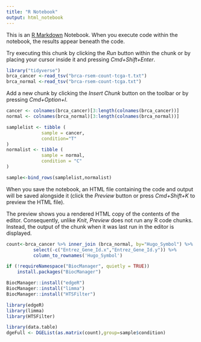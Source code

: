 ```yaml
---
title: "R Notebook"
output: html_notebook
---
```


This is an [R Markdown](http://rmarkdown.rstudio.com) Notebook. When you execute code within the notebook, the results appear beneath the code. 

Try executing this chunk by clicking the *Run* button within the chunk or by placing your cursor inside it and pressing *Cmd+Shift+Enter*. 

```r
library("tidyverse")
brca_cancer <-read_tsv("brca-rsem-count-tcga-t.txt")
brca_normal <-read_tsv("brca-rsem-count-tcga.txt")
```

Add a new chunk by clicking the *Insert Chunk* button on the toolbar or by pressing *Cmd+Option+I*.
```r
cancer <- colnames(brca_cancer)[3:length(colnames(brca_cancer))]
normal <- colnames(brca_normal)[3:length(colnames(brca_normal))]

samplelist <- tibble (
             sample = cancer,
             condition="T"
)
normalist <- tibble (
             sample = normal,
             condition = "C"
)

sample<-bind_rows(samplelist,normalist)

```

When you save the notebook, an HTML file containing the code and output will be saved alongside it (click the *Preview* button or press *Cmd+Shift+K* to preview the HTML file). 

The preview shows you a rendered HTML copy of the contents of the editor. Consequently, unlike *Knit*, *Preview* does not run any R code chunks. Instead, the output of the chunk when it was last run in the editor is displayed.
```r
count<-brca_cancer %>% inner_join (brca_normal, by="Hugo_Symbol") %>%
          select(-c("Entrez_Gene_Id.x","Entrez_Gene_Id.y")) %>%
          column_to_rownames('Hugo_Symbol')


```


```r
if (!requireNamespace("BiocManager", quietly = TRUE))
    install.packages("BiocManager")

BiocManager::install("edgeR")
BiocManager::install("limma")
BiocManager::install("HTSFilter")
```

```r
library(edgeR)
library(limma)
library(HTSFilter)
```

```r
library(data.table)
dgeFull <- DGEList(as.matrix(count),group=sample$condition)
```

